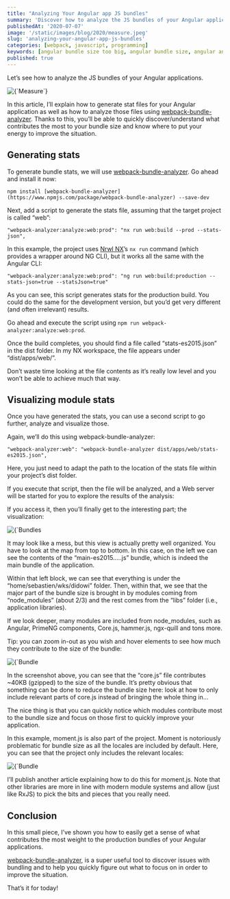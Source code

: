 ```yaml
---
title: "Analyzing Your Angular app JS bundles"
summary: 'Discover how to analyze the JS bundles of your Angular applications to identify and fix issues using webpack-bundle-analyzer.'
publishedAt: '2020-07-07'
image: '/static/images/blog/2020/measure.jpeg'
slug: 'analyzing-your-angular-app-js-bundles'
categories: [webpack, javascript, programming]
keywords: [angular bundle size too big, angular bundle size, angular analyze bundle size]
published: true
---
```


Let’s see how to analyze the JS bundles of your Angular applications.

<BlogPostCenteredContent>
  <Image
    alt={`Measure`}
    src={`/static/images/blog/2020/measure.jpeg`}
    width={700}
    height={467}
    priority
  />
</BlogPostCenteredContent>

In this article, I’ll explain how to generate stat files for your Angular application as well as how to analyze those files using [webpack-bundle-analyzer](https://www.npmjs.com/package/webpack-bundle-analyzer). Thanks to this, you’ll be able to quickly discover/understand what contributes the most to your bundle size and know where to put your energy to improve the situation.

## Generating stats

To generate bundle stats, we will use [webpack-bundle-analyzer](https://www.npmjs.com/package/webpack-bundle-analyzer). Go ahead and install it now:

```
npm install [webpack-bundle-analyzer](https://www.npmjs.com/package/webpack-bundle-analyzer) --save-dev
```

Next, add a script to generate the stats file, assuming that the target project is called “web”:

```
"webpack-analyzer:analyze:web:prod": "nx run web:build --prod --stats-json",
```

In this example, the project uses [Nrwl NX](https://nx.dev/angular)’s `nx run` command (which provides a wrapper around NG CLI), but it works all the same with the Angular CLI:

```
"webpack-analyzer:analyze:web:prod": "ng run web:build:production --stats-json=true --statsJson=true"
```

As you can see, this script generates stats for the production build. You could do the same for the development version, but you’d get very different (and often irrelevant) results.

Go ahead and execute the script using `npm run webpack-analyzer:analyze:web:prod`.

Once the build completes, you should find a file called “stats-es2015.json” in the dist folder. In my NX workspace, the file appears under “dist/apps/web/”.

Don’t waste time looking at the file contents as it’s really low level and you won’t be able to achieve much that way.

## Visualizing module stats

Once you have generated the stats, you can use a second script to go further, analyze and visualize those.

Again, we’ll do this using webpack-bundle-analyzer:

```
"webpack-analyzer:web": "webpack-bundle-analyzer dist/apps/web/stats-es2015.json",
```

Here, you just need to adapt the path to the location of the stats file within your project’s dist folder.

If you execute that script, then the file will be analyzed, and a Web server will be started for you to explore the results of the analysis:

<Gist gistLink="dsebastien/e1f81d8542fe13608ec2d2ebd9510919" />

If you access it, then you’ll finally get to the interesting part; the visualization:

<BlogPostCenteredContent>
  <Image
    alt={`Bundles overview`}
    src={`/static/images/blog/2020/bundles-overview.png`}
    width={700}
    height={344}
    priority
  />
</BlogPostCenteredContent>

It may look like a mess, but this view is actually pretty well organized. You have to look at the map from top to bottom. In this case, on the left we can see the contents of the “main-es2015.….js” bundle, which is indeed the main bundle of the application.

Within that left block, we can see that everything is under the “home/sebastien/wks/didowi” folder. Then, within that, we see that the major part of the bundle size is brought in by modules coming from “node\_modules” (about 2/3) and the rest comes from the “libs” folder (i.e., application libraries).

If we look deeper, many modules are included from node\_modules, such as Angular, PrimeNG components, Core.js, hammer.js, ngx-quill and tons more.

Tip: you can zoom in-out as you wish and hover elements to see how much they contribute to the size of the bundle:

<BlogPostCenteredContent>
  <Image
    alt={`Bundle detail`}
    src={`/static/images/blog/2020/bundle-detail.png`}
    width={700}
    height={344}
    priority
  />
</BlogPostCenteredContent>

In the screenshot above, you can see that the “core.js” file contributes ~40KB (gzipped) to the size of the bundle. It’s pretty obvious that something can be done to reduce the bundle size here: look at how to only include relevant parts of core.js instead of bringing the whole thing in…

The nice thing is that you can quickly notice which modules contribute most to the bundle size and focus on those first to quickly improve your application.

In this example, moment.js is also part of the project. Moment is notoriously problematic for bundle size as all the locales are included by default. Here, you can see that the project only includes the relevant locales:

<BlogPostCenteredContent>
  <Image
    alt={`Bundle detail`}
    src={`/static/images/blog/2020/bundle-detail-moment.png`}
    width={613}
    height={389}
    priority
  />
</BlogPostCenteredContent>

I’ll publish another article explaining how to do this for moment.js. Note that other libraries are more in line with modern module systems and allow (just like RxJS) to pick the bits and pieces that you really need.

## Conclusion

In this small piece, I’ve shown you how to easily get a sense of what contributes the most weight to the production bundles of your Angular applications.

[webpack-bundle-analyzer](https://www.npmjs.com/package/webpack-bundle-analyzer), is a super useful tool to discover issues with bundling and to help you quickly figure out what to focus on in order to improve the situation.

That’s it for today!

<BlogPostSignature />
